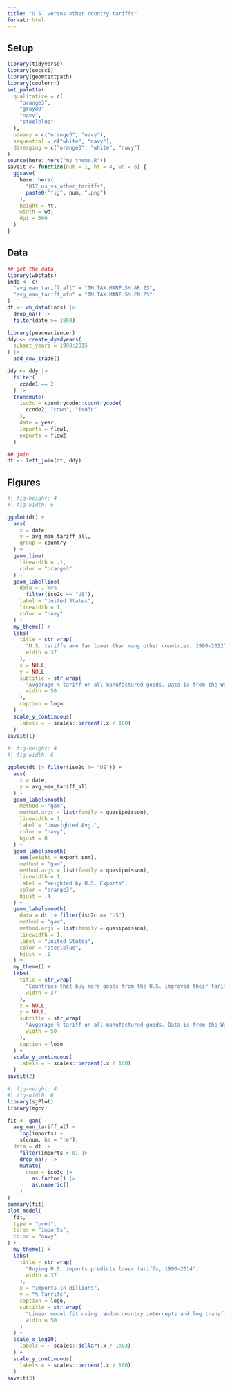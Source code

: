 ```yaml
---
title: "U.S. versus other country tariffs"
format: html
---
```


## Setup

```r
library(tidyverse)
library(socsci)
library(geomtextpath)
library(coolorrr)
set_palette(
  qualitative = c(
    "orange3",
    "gray80",
    "navy",
    "steelblue"
  ),
  binary = c("orange3", "navy"),
  sequential = c("white", "navy"),
  diverging = c("orange3", "white", "navy")
)
source(here::here("my_theme.R"))
saveit <- function(num = 1, ht = 4, wd = 6) {
  ggsave(
    here::here(
      "017_us_vs_other_tariffs",
      paste0("fig", num, ".png")
    ),
    height = ht,
    width = wd,
    dpi = 500
  )
}
```


## Data

```r
## get the data
library(wbstats)
inds <- c(
  "avg_man_tariff_all" = "TM.TAX.MANF.SM.AR.ZS",
  "avg_man_tariff_mfn" = "TM.TAX.MANF.SM.FN.ZS"
)
dt <- wb_data(inds) |>
  drop_na() |>
  filter(date >= 1990)

library(peacesciencer)
ddy <- create_dyadyears(
  subset_years = 1990:2015
) |>
  add_cow_trade()

ddy <- ddy |>
  filter(
    ccode1 == 2
  ) |>
  transmute(
    iso3c = countrycode::countrycode(
      ccode2, "cown", "iso3c"
    ),
    date = year,
    imports = flow1,
    exports = flow2
  )

## join
dt <- left_join(dt, ddy)
```

## Figures

```r
#| fig-height: 4
#| fig-width: 6

ggplot(dt) +
  aes(
    x = date,
    y = avg_man_tariff_all,
    group = country
  ) +
  geom_line(
    linewidth = .1,
    color = "orange3"
  ) +
  geom_labelline(
    data = . %>%
      filter(iso2c == "US"),
    label = "United States",
    linewidth = 1,
    color = "navy"
  ) +
  my_theme() +
  labs(
    title = str_wrap(
      "U.S. tariffs are far lower than many other countries, 1990-2022",
      width = 37
    ),
    x = NULL,
    y = NULL,
    subtitle = str_wrap(
      "Avgerage % tariff on all manufactured goods. Data is from the World Bank.",
      width = 50
    ),
    caption = logo
  ) +
  scale_y_continuous(
    labels = ~ scales::percent(.x / 100)
  )
saveit(1)
```


```r
#| fig-height: 4
#| fig-width: 6

ggplot(dt |> filter(iso2c != "US")) +
  aes(
    x = date,
    y = avg_man_tariff_all
  ) +
  geom_labelsmooth(
    method = "gam",
    method.args = list(family = quasipoisson),
    linewidth = 1,
    label = "Unweighted Avg.",
    color = "navy",
    hjust = 0
  ) +
  geom_labelsmooth(
    aes(weight = export_sum),
    method = "gam",
    method.args = list(family = quasipoisson),
    linewidth = 1,
    label = "Weighted by U.S. Exports",
    color = "orange3",
    hjust = .4
  ) +
  geom_labelsmooth(
    data = dt |> filter(iso2c == "US"),
    method = "gam",
    method.args = list(family = quasipoisson),
    linewidth = 1,
    label = "United States",
    color = "steelblue",
    hjust = .1
  ) +
  my_theme() +
  labs(
    title = str_wrap(
      "Countries that buy more goods from the U.S. improved their tariff rate to keep up with the U.S.",
      width = 37
    ),
    x = NULL,
    y = NULL,
    subtitle = str_wrap(
      "Avgerage % tariff on all manufactured goods. Data is from the World Bank.",
      width = 50
    ),
    caption = logo
  ) +
  scale_y_continuous(
    labels = ~ scales::percent(.x / 100)
  )
saveit(2)
```


```r
#| fig-height: 4
#| fig-width: 6
library(sjPlot)
library(mgcv)

fit <- gam(
  avg_man_tariff_all ~ 
    log(imports) +
    s(cnum, bs = "re"),
  data = dt |>
    filter(imports > 0) |>
    drop_na() |>
    mutate(
      cnum = iso3c |>
        as.factor() |>
        as.numeric()
    )
)
summary(fit)
plot_model(
  fit,
  type = "pred",
  terms = "imports",
  color = "navy"
) +
  my_theme() +
  labs(
    title = str_wrap(
      "Buying U.S. imports predicts lower tariffs, 1990-2014",
      width = 37
    ),
    x = "Imports in Billions",
    y = "% Tarrifs",
    caption = logo,
    subtitle = str_wrap(
      "Linear model fit using random country intercepts and log transformation on exports.",
      width = 50
    )
  ) +
  scale_x_log10(
    labels = ~ scales::dollar(.x / 1e03)
  ) +
  scale_y_continuous(
    labels = ~ scales::percent(.x / 100)
  )
saveit(3)
```


